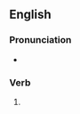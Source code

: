 ==English==

===Pronunciation===
* {{IPA|/ˈkaɪtɪd/|lang=en}}

===Verb===
{{head|en|verb form}}

# {{en-past of|kite}}
